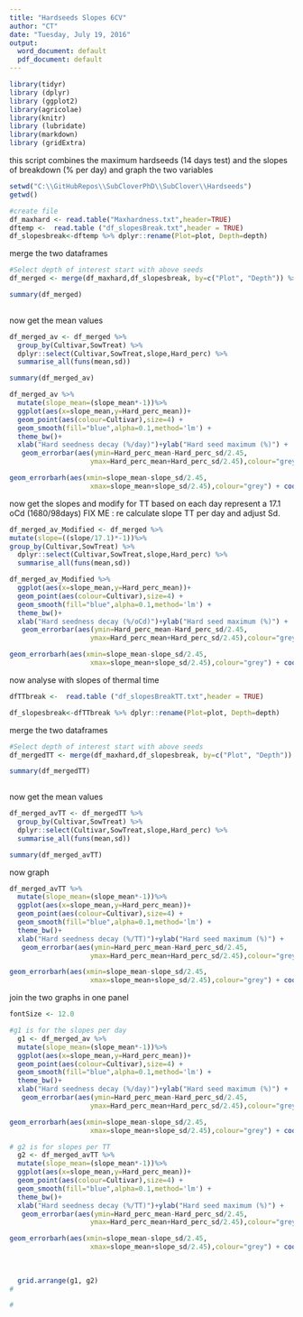 ```yaml
---
title: "Hardseeds Slopes 6CV"
author: "CT"
date: "Tuesday, July 19, 2016"
output:
  word_document: default
  pdf_document: default
---
```


```r
library(tidyr)
library (dplyr)
library (ggplot2)
library(agricolae)
library(knitr)
library (lubridate)
library(markdown)
library (gridExtra)

```
this script combines the maximum hardseeds (14 days test) and the slopes of breakdown (% per day) and graph the two variables  

```r
setwd("C:\\GitHubRepos\\SubCloverPhD\\SubClover\\Hardseeds")
getwd()

#create file
df_maxhard <- read.table("Maxhardness.txt",header=TRUE)
dftemp <-  read.table ("df_slopesBreak.txt",header = TRUE)
df_slopesbreak<-dftemp %>% dplyr::rename(Plot=plot, Depth=depth)
```

merge the two dataframes
```r
#Select depth of interest start with above seeds 
df_merged <- merge(df_maxhard,df_slopesbreak, by=c("Plot", "Depth")) %>% dplyr::select(Plot:SowTreat, Hard_perc,slope)

summary(df_merged)
  
```
now get the mean values 
```r
df_merged_av <- df_merged %>%
  group_by(Cultivar,SowTreat) %>%
  dplyr::select(Cultivar,SowTreat,slope,Hard_perc) %>%
  summarise_all(funs(mean,sd)) 

summary(df_merged_av)
```

```r
df_merged_av %>%
  mutate(slope_mean=(slope_mean*-1))%>%
  ggplot(aes(x=slope_mean,y=Hard_perc_mean))+
  geom_point(aes(colour=Cultivar),size=4) +
  geom_smooth(fill="blue",alpha=0.1,method='lm') +
  theme_bw()+
  xlab("Hard seedness decay (%/day)")+ylab("Hard seed maximum (%)") +
   geom_errorbar(aes(ymin=Hard_perc_mean-Hard_perc_sd/2.45,
                    ymax=Hard_perc_mean+Hard_perc_sd/2.45),colour="grey")+

geom_errorbarh(aes(xmin=slope_mean-slope_sd/2.45,
                    xmax=slope_mean+slope_sd/2.45),colour="grey") + coord_flip()
```

now get the slopes and modify for TT based on each day represent a 17.1 oCd (1680/98days)
FIX ME : re calculate slope TT per day and adjust Sd. 

```r

df_merged_av_Modified <- df_merged %>%
mutate(slope=((slope/17.1)*-1))%>%
group_by(Cultivar,SowTreat) %>%
  dplyr::select(Cultivar,SowTreat,slope,Hard_perc) %>%
  summarise_all(funs(mean,sd)) 

df_merged_av_Modified %>%
  ggplot(aes(x=slope_mean,y=Hard_perc_mean))+
  geom_point(aes(colour=Cultivar),size=4) +
  geom_smooth(fill="blue",alpha=0.1,method='lm') +
  theme_bw()+
  xlab("Hard seedness decay (%/oCd)")+ylab("Hard seed maximum (%)") +
   geom_errorbar(aes(ymin=Hard_perc_mean-Hard_perc_sd/2.45,
                    ymax=Hard_perc_mean+Hard_perc_sd/2.45),colour="grey")+

geom_errorbarh(aes(xmin=slope_mean-slope_sd/2.45,
                    xmax=slope_mean+slope_sd/2.45),colour="grey") + coord_flip()

```


now analyse with slopes of thermal time

```r

dfTTbreak <-  read.table ("df_slopesBreakTT.txt",header = TRUE)

df_slopesbreak<-dfTTbreak %>% dplyr::rename(Plot=plot, Depth=depth)

```


merge the two dataframes
```r
#Select depth of interest start with above seeds 
df_mergedTT <- merge(df_maxhard,df_slopesbreak, by=c("Plot", "Depth")) %>% dplyr::select(Plot:SowTreat, Hard_perc,slope)

summary(df_mergedTT)
  
```

now get the mean values 
```r
df_merged_avTT <- df_mergedTT %>%
  group_by(Cultivar,SowTreat) %>%
  dplyr::select(Cultivar,SowTreat,slope,Hard_perc) %>%
  summarise_all(funs(mean,sd)) 

summary(df_merged_avTT)
```

now graph 
```r
df_merged_avTT %>%
  mutate(slope_mean=(slope_mean*-1))%>%
  ggplot(aes(x=slope_mean,y=Hard_perc_mean))+
  geom_point(aes(colour=Cultivar),size=4) +
  geom_smooth(fill="blue",alpha=0.1,method='lm') +
  theme_bw()+
  xlab("Hard seedness decay (%/TT)")+ylab("Hard seed maximum (%)") +
   geom_errorbar(aes(ymin=Hard_perc_mean-Hard_perc_sd/2.45,
                    ymax=Hard_perc_mean+Hard_perc_sd/2.45),colour="grey")+

geom_errorbarh(aes(xmin=slope_mean-slope_sd/2.45,
                    xmax=slope_mean+slope_sd/2.45),colour="grey") + coord_flip()
```
join the two graphs in one panel 

```r

fontSize <- 12.0

#g1 is for the slopes per day 
  g1 <- df_merged_av %>%
  mutate(slope_mean=(slope_mean*-1))%>%
  ggplot(aes(x=slope_mean,y=Hard_perc_mean))+
  geom_point(aes(colour=Cultivar),size=4) +
  geom_smooth(fill="blue",alpha=0.1,method='lm') +
  theme_bw()+
  xlab("Hard seedness decay (%/day)")+ylab("Hard seed maximum (%)") +
   geom_errorbar(aes(ymin=Hard_perc_mean-Hard_perc_sd/2.45,
                    ymax=Hard_perc_mean+Hard_perc_sd/2.45),colour="grey")+

geom_errorbarh(aes(xmin=slope_mean-slope_sd/2.45,
                    xmax=slope_mean+slope_sd/2.45),colour="grey") + coord_flip()

# g2 is for slopes per TT 
  g2 <- df_merged_avTT %>%
  mutate(slope_mean=(slope_mean*-1))%>%
  ggplot(aes(x=slope_mean,y=Hard_perc_mean))+
  geom_point(aes(colour=Cultivar),size=4) +
  geom_smooth(fill="blue",alpha=0.1,method='lm') +
  theme_bw()+
  xlab("Hard seedness decay (%/TT)")+ylab("Hard seed maximum (%)") +
   geom_errorbar(aes(ymin=Hard_perc_mean-Hard_perc_sd/2.45,
                    ymax=Hard_perc_mean+Hard_perc_sd/2.45),colour="grey")+

geom_errorbarh(aes(xmin=slope_mean-slope_sd/2.45,
                    xmax=slope_mean+slope_sd/2.45),colour="grey") + coord_flip()
    
    
    
  grid.arrange(g1, g2)
# 

# 


```



